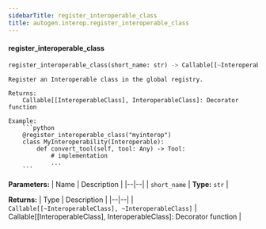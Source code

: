 ```yaml
---
sidebarTitle: register_interoperable_class
title: autogen.interop.register_interoperable_class
---
```


<code class="doc-symbol doc-symbol-heading doc-symbol-function"></code>
#### register_interoperable_class
<a href="#autogen.interop..register_interoperable_class" class="headerlink" title="Permanent link"></a>

```python
register_interoperable_class(short_name: str) -> Callable[[~InteroperableClass], ~InteroperableClass]
```

    Register an Interoperable class in the global registry.
    
    Returns:
        Callable[[InteroperableClass], InteroperableClass]: Decorator function
    
    Example:
        ```python
        @register_interoperable_class("myinterop")
        class MyInteroperability(Interoperable):
            def convert_tool(self, tool: Any) -> Tool:
                # implementation
                ...
        ```

<b>Parameters:</b>
| Name | Description |
|--|--|
| `short_name` | **Type:** `str` |

<b>Returns:</b>
| Type | Description |
|--|--|
| `Callable[[~InteroperableClass], ~InteroperableClass]` | Callable[[InteroperableClass], InteroperableClass]: Decorator function |

<br />